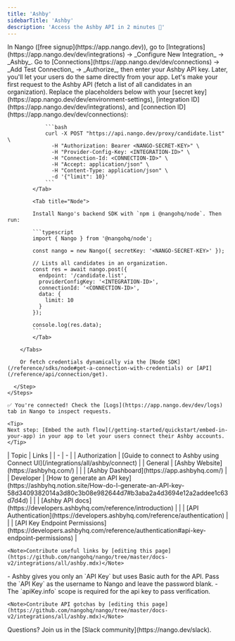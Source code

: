 ```yaml
---
title: 'Ashby'
sidebarTitle: 'Ashby'
description: 'Access the Ashby API in 2 minutes 💨'
---
```


<StatusWidget service="ashby" />

<Tabs>
  <Tab title="🚀 Quickstart">
    <Steps>
      <Step title="Create an integration">
        In Nango ([free signup](https://app.nango.dev)), go to [Integrations](https://app.nango.dev/dev/integrations) -> _Configure New Integration_ -> _Ashby_.
      </Step>
      <Step title="Authorize Ashby">
        Go to [Connections](https://app.nango.dev/dev/connections) -> _Add Test Connection_ -> _Authorize_, then enter your Ashby API key. Later, you'll let your users do the same directly from your app.
      </Step>
      <Step title="Call the Ashby API">
        Let's make your first request to the Ashby API (fetch a list of all candidates in an organization). Replace the placeholders below with your [secret key](https://app.nango.dev/dev/environment-settings), [integration ID](https://app.nango.dev/dev/integrations), and [connection ID](https://app.nango.dev/dev/connections):
        <Tabs>
            <Tab title="cURL">

                ```bash
                curl -X POST "https://api.nango.dev/proxy/candidate.list" \
                  -H "Authorization: Bearer <NANGO-SECRET-KEY>" \
                  -H "Provider-Config-Key: <INTEGRATION-ID>" \
                  -H "Connection-Id: <CONNECTION-ID>" \
                  -H "Accept: application/json" \
                  -H "Content-Type: application/json" \
                  -d '{"limit": 10}'
                ```
            </Tab>

            <Tab title="Node">

            Install Nango's backend SDK with `npm i @nangohq/node`. Then run:

            ```typescript
            import { Nango } from '@nangohq/node';

            const nango = new Nango({ secretKey: '<NANGO-SECRET-KEY>' });

            // Lists all candidates in an organization.
            const res = await nango.post({
              endpoint: '/candidate.list',
              providerConfigKey: '<INTEGRATION-ID>',
              connectionId: '<CONNECTION-ID>',
              data: {
                limit: 10
              }
            });

            console.log(res.data);
            ```
            </Tab>

        </Tabs>

        Or fetch credentials dynamically via the [Node SDK](/reference/sdks/node#get-a-connection-with-credentials) or [API](/reference/api/connection/get).

      </Step>
    </Steps>

    ✅ You're connected! Check the [Logs](https://app.nango.dev/dev/logs) tab in Nango to inspect requests.

    <Tip>
    Next step: [Embed the auth flow](/getting-started/quickstart/embed-in-your-app) in your app to let your users connect their Ashby accounts.
    </Tip>
  </Tab>
  <Tab title="🔗 Useful links">
    | Topic | Links |
    | - | - |
    | Authorization | [Guide to connect to Ashby using Connect UI](/integrations/all/ashby/connect) |
    | General | [Ashby Website](https://ashbyhq.com/) |
    | | [Ashby Dashboard](https://app.ashbyhq.com/) |
    | Developer | [How to generate an API key](https://ashbyhq.notion.site/How-do-I-generate-an-API-key-58d3409382014a3d80c3b08e982644d7#b3aba2a4d3694e12a2addee1c63d7d4d) |
    | | [Ashby API docs](https://developers.ashbyhq.com/reference/introduction) |
    | | [API Authentication](https://developers.ashbyhq.com/reference/authentication) |
    | | [API Key Endpoint Permissions](https://developers.ashbyhq.com/reference/authentication#api-key-endpoint-permissions) |

    <Note>Contribute useful links by [editing this page](https://github.com/nangohq/nango/tree/master/docs-v2/integrations/all/ashby.mdx)</Note>
  </Tab>
  <Tab title="🚨 API gotchas">
      - Ashby gives you only an `API Key` but uses Basic auth for the API. Pass the `API Key` as the username to Nango and leave the password blank.
      - The `apiKey.info` scope is required for the api key to pass verification.

    <Note>Contribute API gotchas by [editing this page](https://github.com/nangohq/nango/tree/master/docs-v2/integrations/all/ashby.mdx)</Note>
  </Tab>
</Tabs>

<Info>
    Questions? Join us in the [Slack community](https://nango.dev/slack).
</Info>
